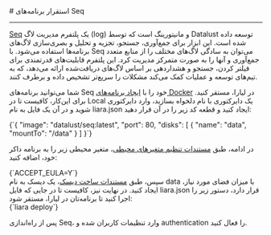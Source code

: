 
<Layout>
# استقرار برنامه‌های Seq
<hr className="mb-2" />

<div className="h-4" />
<a href="https://datalust.co/seq" className="blue-link">Seq</a> یک پلتفرم مدیریت لاگ (log) و مانیتورینگ است که توسط Datalust توسعه داده شده است. این ابزار برای جمع‌آوری، جستجو، تجزیه و تحلیل و بصری‌سازی لاگ‌های برنامه‌ها استفاده می‌شود. با Seq می‌توان به سادگی لاگ‌های مختلف را از منابع متعدد جمع‌آوری و آنها را به صورت متمرکز مدیریت کرد. این پلتفرم قابلیت‌های قدرتمندی برای فیلتر کردن، جستجو و هشداردهی بر اساس لاگ‌های دریافت‌شده ارائه می‌دهد، که به تیم‌های توسعه و عملیات کمک می‌کند مشکلات را سریع‌تر تشخیص داده و برطرف کنند.

<div className="h-2" />

شما می‌توانید برنامه‌های Seq خود را با <a href="../how-tos/create-app" className="blue-link">ایجاد برنامه‌های Docker</a> در لیارا، مستقر کنید.
برای این‌کار، کافیست تا 
در Local یک دایرکتوری با نام دلخواه بسازید، وارد دایرکتوری شوید و در آن یک فایل به نام <Important>liara.json</Important> ایجاد کنید و قطعه کد زیر را در آن قرار دهید:
<div className="h-2" />
<div dir='ltr'>
    <Highlight className="json">
        {`{
    "image": "datalust/seq:latest",
    "port": 80,
    "disks": [
        {
            "name": "data",
            "mountTo": "/data"
        }
    ]
  }`}
    </Highlight>
</div>
<div className="h-2" />

در ادامه، طبق <a href="../../details/envs" className="blue-link">مستندات تنظیم متغیرهای محیطی</a>، متغیر محیطی زیر را به برنامه داکر خود، اضافه کنید:

<div className="h-2" />
<div dir='ltr'>
    <Highlight className="bash">
        {`ACCEPT_EULA=Y`}
    </Highlight>
</div>
<div className="h-2" />
سپس، طبق <a href="../../disks/create" className="blue-link">مستندات ساخت دیسک</a>، یک دیسک به نام <Important>data</Important> با میزان فضای مورد نیاز، ایجاد کنید. 
در نهایت نیز، کافیست تا در جایی که فایل <Important>liara.json</Important> قرار دارد، دستور زیر را اجرا کنید تا برنامه‌تان در لیارا، مستقر شود:

<div className="h-2" />
<div dir='ltr'>
    <Highlight className="bash">
        {`liara deploy`}
    </Highlight>
</div>

<div className="h-2" />
<Alert variant="info">
<p>
پس از راه‌اندازی Seq، وارد تنظیمات کاربران شده و authentication را فعال کنید.
</p>
</Alert>

</Layout>